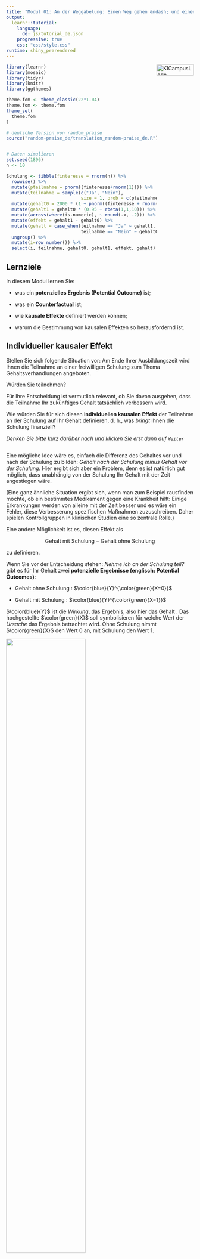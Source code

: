 ```yaml
---
title: "Modul 01: An der Weggabelung: Einen Weg gehen &ndash; und einen nicht"
output: 
  learnr::tutorial:
    language: 
      de: js/tutorial_de.json
    progressive: true
    css: "css/style.css"
runtime: shiny_prerendered
---
```


<a href="https://ki-campus.org/">
<img border="0" alt="KICampusLogo" src="images/KIcampusLogo.png" width="100" height="30" style="float: right">
</a>

```r
library(learnr)
library(mosaic)
library(tidyr)
library(knitr)
library(ggthemes)

theme.fom <- theme_classic(22*1.04)
theme.fom <- theme.fom
theme_set(
  theme.fom  
)

# deutsche Version von random_praise
source("random-praise_de/translation_random-praise_de.R")


# Daten simulieren
set.seed(1896)
n <- 10

Schulung <- tibble(finteresse = rnorm(n)) %>%
  rowwise() %>%
  mutate(pteilnahme = pnorm((finteresse+rnorm(1)))) %>%
  mutate(teilnahme = sample(c("Ja", "Nein"), 
                            size = 1, prob = c(pteilnahme, 1-pteilnahme))) %>%
  mutate(gehalt0 = 2000 * (1 + pnorm((finteresse + rnorm(1)))/10)) %>%
  mutate(gehalt1 = gehalt0 * (0.95 + rbeta(1,1,10))) %>%
  mutate(across(where(is.numeric), ~ round(.x, -2))) %>%
  mutate(effekt = gehalt1 - gehalt0) %>%
  mutate(gehalt = case_when(teilnahme == "Ja" ~ gehalt1,
                            teilnahme == "Nein" ~ gehalt0)) %>%
  ungroup() %>%
  mutate(i=row_number()) %>%
  select(i, teilnahme, gehalt0, gehalt1, effekt, gehalt)
```

## Lernziele

In diesem Modul lernen Sie:

- was ein **potenzielles Ergebnis (Potential Outcome)** ist;

- was ein **Counterfactual** ist;

- wie **kausale Effekte** definiert werden können;

- warum die Bestimmung von kausalen Effekten so herausfordernd ist.

## Individueller kausaler Effekt

Stellen Sie sich folgende Situation vor: Am Ende Ihrer Ausbildungszeit wird Ihnen die Teilnahme an einer freiwilligen Schulung zum Thema Gehaltsverhandlungen angeboten.

Würden Sie teilnehmen?

Für Ihre Entscheidung ist vermutlich relevant, ob Sie davon ausgehen, dass die Teilnahme Ihr zukünftiges Gehalt tatsächlich verbessern wird.

Wie würden Sie für sich diesen **individuellen kausalen Effekt** der Teilnahme an der Schulung auf Ihr Gehalt definieren, d. h., was *bringt* Ihnen die Schulung finanziell?

*Denken Sie bitte kurz darüber nach und klicken Sie erst dann auf `Weiter`*

##

Eine mögliche Idee wäre es, einfach die Differenz des Gehaltes vor und nach der Schulung zu bilden: *Gehalt nach der Schulung minus Gehalt vor der Schulung*.
Hier ergibt sich aber ein Problem, denn es ist natürlich gut möglich, dass unabhängig von der Schulung Ihr Gehalt mit der Zeit angestiegen wäre. 

(Eine ganz ähnliche Situation ergibt sich, wenn man zum Beispiel rausfinden möchte, ob ein bestimmtes Medikament gegen eine Krankheit hilft: Einige Erkrankungen werden von alleine mit der Zeit besser und es wäre ein Fehler, diese Verbesserung spezifischen Maßnahmen zuzuschreiben. Daher spielen Kontrollgruppen in klinischen Studien eine so zentrale Rolle.)


Eine andere Möglichkeit ist es, diesen Effekt als 

$$\text{Gehalt mit Schulung} - \text{Gehalt ohne Schulung} $$

zu definieren.

Wenn Sie vor der Entscheidung stehen: *Nehme ich an der Schulung teil?* gibt es für Ihr Gehalt zwei **potenzielle Ergebnisse (englisch: Potential Outcomes)**:

- <blue> Gehalt </blue> ohne <green> Schulung </green>: $\color{blue}{Y}^{\color{green}{X=0}}$

- <blue> Gehalt </blue> mit <green> Schulung </green>: $\color{blue}{Y}^{\color{green}{X=1}}$

$\color{blue}{Y}$ ist die *Wirkung*, das Ergebnis, also hier das <blue> Gehalt </blue>. Das hochgestellte $\color{green}{X}$ soll symbolisieren für welche Wert der *Ursache* das Ergebnis betrachtet wird. Ohne <green> Schulung </green> nimmt $\color{green}{X}$ den Wert 0 an, mit <green> Schulung </green> den Wert 1. 

![](images/Weggabel.png){width="65%"}

##

Der **individuelle kausale Effekt** $\color{orange}{\Delta}_i$ (griechisch: Delta) der Schulung ergibt sich dann als die Differenz zwischen diesen beiden potenziellen Ergebnissen:

$${\color{orange}{\Delta}}_i = {\color{blue}{Y}}_{i}^{{\color{green}{X=1}}} - {\color{blue}{Y}}_{i}^{{\color{green}{X=0}}}$$

Wobei

- $i$ für die einzelne Beobachtung, hier die einzelne Person, steht;

- $\color{blue}{Y}_i$ für das <blue> Gehalt </blue> von $i$;

- $\color{green}{X}$ für die Teilnahme an der <green> Schulung</green>; dabei ist $\color{green}{X_i=1}$ wenn $i$ teilnimmt und  $\color{green}{X_i=0}$ wenn $i$ nicht teilnimmt.


## Ein fiktives Beispiel

Schauen wir uns einmal eine fiktive Gehaltstabelle mit potenziellen Ergebnissen an:

- `i`: Nummer der Person;

- `gehalt1`: $\color{blue}{Y}^{\color{green}{X=1}}$, Gehalt mit Schulung;

- `gehalt0`: $\color{blue}{Y}^{\color{green}{X=0}}$, Gehalt ohne Schulung.

```r
Schulung %>%
  select(i, gehalt1, gehalt0) %>%
  kable()
```


Der individuelle kausale Effekt $\color{orange}{\Delta}_i$ lässt sich dann innerhalb der Datentabelle `Schulung` berechnen als `gehalt1 - gehalt0` (hier in `R`):

***

*Anmerkung:* `R` ist eine freie Software für die Datenanalyse. Sie kann von der Seite [https://cran.r-project.org/](https://cran.r-project.org/) für gängige Betriebssysteme heruntergeladen werden. Ergänzend ist die Nutzung des `RStudio Desktop` empfehlenswert ([https://www.rstudio.com/products/rstudio/download/](https://www.rstudio.com/products/rstudio/download/)). Im Rahmen dieser Module wird außerdem u.a. das Paket `mosaic` ([https://cran.r-project.org/package=mosaic)](https://cran.r-project.org/package=mosaic)) verwendet.

***


```r
# Paket laden
library(mosaic)
# Datentabelle Schulung um neue Variable "effekt" ergänzen
Schulung <- Schulung %>%
  mutate(effekt = gehalt1 - gehalt0)
```

Und damit:

```r
Schulung %>%
  select(i, gehalt1, gehalt0, effekt) %>%
  kable()
```

```r
Schulung_Long <- Schulung %>%
  select(i, gehalt0, gehalt1) %>%
  pivot_longer(c(gehalt0, gehalt1), values_to = "Gehalt", names_to = "Schulung") %>%
  mutate(Schulung = ifelse(Schulung == "gehalt0", "0: Nein", "1: Ja"))

gf_point(Gehalt ~ Schulung, data = Schulung_Long,
         position = "jitter", width = 0.01, height = 0,
         color = ~ Schulung,
         show.legend = FALSE) %>%
  gf_line(Gehalt ~ Schulung, group = ~ i,
          color = "blue", alpha = 0.25) +
  scale_color_colorblind()
```


```r
question("Können Sie diese individuellen kausalen Effekte in der Realität beobachten?",
         answer("Ja"),
         answer("Nein", correct = TRUE, message = "Für jede Beobachtung $i$ liegt nur ein Gehaltswert vor: der mit Schulung oder der ohne Schulung, aber niemals beide gleichzeitig, da Personen entweder teilnehmen oder nicht. $\\Delta_i$ kann daher nicht beobachtet werden."),
         allow_retry = TRUE,
         correct = random_praise(),
         incorrect = random_encouragement()
         )
```

Sie sehen: häufig sind die individuellen kausalen Effekte positiv &ndash; sie können aber auch neutral oder sogar negativ sein.

## Das fundamentale Problem der kausalen Inferenz

Das fundamentale Problem der kausalen Inferenz ist, dass wir den individuellen kausalen Effekt $\color{orange}{\Delta}_i = \color{blue}{Y}^{\color{green}{X=1}}_i - \color{blue}{Y}^{\color{green}{X=0}}_i$ **nicht** beobachten können. Es liegt je Beobachtung $i$ immer nur eines der beiden Potential Outcomes vor: Entweder $\color{blue}{Y}^{\color{green}{X=1}}$ (<blue>Gehalt</blue> mit <green>Schulung</green>) **oder** $\color{blue}{Y}^{\color{green}{X=0}}$ (<blue>Gehalt</blue> ohne <green>Schulung</green>).

- Wenn Person $i$ an der Schulung teilnimmt, liegt uns das Gehalt mit Schulung vor, $\color{blue}{Y}^{\color{green}{X=1}}_i$, und nicht $\color{blue}{Y}^{\color{green}{X=0}}_i$

- Wenn Person $i$ nicht an der Schulung teilnimmt, liegt uns das Gehalt ohne Schulung vor, $\color{blue}{Y}^{\color{green}{X=0}}_i$, und nicht $\color{blue}{Y}^{\color{green}{X=1}}_i$

Der Wert, der nicht beobachtet wird, wird jeweils als **Counterfactual** bezeichnet; er ist kontrafaktisch in dem Sinne, dass er in der Realität nicht vorliegt. 

Für jemanden, der nicht an der Schulung teilgenommen hat, ist das Counterfactual die Antwort auf die Frage: *Wie hoch wäre mein Gehalt, wenn ich an der Schulung teilgenommen hätte?* Für jemanden der teilgenommen hat, ist das Counterfactual die Antwort auf die Frage: *Wie hoch wäre mein Gehalt, wenn ich nicht an der Schulung teilgenommen hätte?*

```r
question("Kann das Counterfactual beobachtet werden?",
         answer("Ja", message = "Je Beobachtung $i$ liegt nur ein Wert vor: der mit Schulung oder der ohne Schulung, nicht beide gleichzeitig. Das Counterfactual ist das nicht beobachtete der Potential Outcomes."),
         answer("Nein", correct = TRUE, message = "Das Counterfactual ist das nicht Beobachtete der Potential Outcomes."),
         allow_retry = TRUE,
         correct = random_praise(),
         incorrect = random_encouragement()
         )
```

```r
question("Person $i$ nimmt an der Schulung teil. Was ist dann das Counterfactual?",
         answer("$\\color{blue}{Y}^{\\color{green}{X=0}}_i$", correct = TRUE, message = "Teilnahme an der Schulung bedeutet $X=1$, d. h. für das Counterfactual $X=0$."),
         answer("$\\color{blue}{Y}^{\\color{green}{X=1}}_i$"),
         allow_retry = TRUE,
         correct = random_praise(),
         incorrect = random_encouragement()
         )
```


## Durchschnittlicher kausaler Effekt

Mal angenommen, wir würden die individuellen kausalen Effekte $\color{orange}{\Delta}_i$ aber doch kennen (Variable `effekt` in unserem `R`-Beispiel).
Dann könnten wir aus ihnen weitere Größen ableiten, beispielsweise den *durchschnittlichen* kausalen Effekt $\bar{\color{orange}{\Delta}}$, indem wir alle $i$ individuellen kausalen Effekte addieren und diese Summe ($\sum$) durch die Anzahl der Beobachtungen ($n$) dividieren: 

$$\bar{\color{orange}{\Delta}}=\frac{\sum_{i=1}^n \color{orange}{\Delta}_i}{n}=\frac{\sum_{i=1}^n(\color{blue}{Y}^{\color{green}{X=1}}_i - \color{blue}{Y}^{\color{green}{X=0}}_i)}{n} =\frac{\sum_{i=1}^n\color{blue}{Y}^{\color{green}{X=1}}_i - \sum_{i=1}^n\color{blue}{Y}^{\color{green}{X=0}}_i}{n}=\overline{\color{blue}{Y}}^{\color{green}{X=1}}-\overline{\color{blue}{Y}}^{\color{green}{X=0}}.$$

Die `R`-Funktion, die diesen arithmetischen Mittelwert berechnet, lautet `mean()`.

Klicken Sie auf `Ausführen`, um den durchschnittlichen kausalen Effekt in unserem fiktiven Beispiel zu berechnen, in dem beide Potential Outcomes vorliegen.

```r
mean( ~ effekt, data = Schulung)
```


***

*Anmerkung:* In `mosaic` ist die `R` Syntax vereinheitlicht:

```r
analyse(y ~ x, data = Daten)
```

Analysiere die Variable `y` in Abhängigkeit der Variable `x` aus der Datentabelle `Daten`. Welche Funktion `analyse()` zur Anwendung kommt, hängt vom Ziel unser Analyse ab. 

Sollte es, wie im vorliegenden Fall, nur eine Variable geben, die zusammengefasst werden soll, kann auch kurz geschrieben werden:

```r
analyse( ~ y, data = Daten)
```

***

Beachten Sie: Der durchschnittliche kausale Effekt ist positiv, auf Individualebene kann er aber auch negativ sein. $\bar{\color{orange}{\Delta}}$ ist eine aggregierte Datenzusammenfassung.

##

Das fundamentale Problem der kausalen Inferenz ist, dass nur eines der Potential Outcomes vorliegt und das nicht vorliegende ein Counterfactual ist. Daher kennen wir in der Praxis weder den individuellen noch den durchschnittlichen kausalen Effekt. Letzterer liegt in unserem Beispiel bei


$$\bar{\color{orange}{\Delta}}=\frac{\sum_{i=1}^n \color{orange}{\Delta}_i}{n}=`r mean(~ effekt, data = Schulung)`.$$

## Fehlende Werte

In der Praxis kennen wir zwar nicht beide Potential Outcomes, aber wir wissen innerhalb einer Beobachtungsgruppe, wer an der Schulung teilgenommen hat und wer nicht. Daraus ergibt sich, welches der beiden Potential Outcomes beobachtet ist und welches uns fehlt (das Counterfactual). 

In der Praxis sähe unsere fiktive Gehaltstabelle also anders aus -- fehlende Werte werden in `R` als `NA` (engl.: not available, nicht verfügbar) dargestellt.

```r
Schulung %>%
  select(i, teilnahme, gehalt0, gehalt1) %>%
  mutate(gehalt0 = ifelse(teilnahme=="Ja", NA, gehalt0)) %>%
  mutate(gehalt1 = ifelse(teilnahme=="Nein", NA, gehalt1)) %>%
  kable()
```

In der Regel strukturiert man die Daten so, dass nur eine Gehaltsvariable -- das beobachtete `gehalt` -- sowie eine Variable zur `teilnahme` existiert.

```r
Schulung %>%
  select(i, teilnahme, gehalt) %>%
  kable()
```

```r
question("Die Teilnahme an der Schulung war freiwillig. Können Sie davon ausgehen, dass, unabhängig von der Schulung, Teilnehmende und Nichtteilehmende ein ähnliches erstes Gehalt haben würden?",
         answer("Ja"),
         answer("Nein", correct = TRUE, message = "Teilnehmende und Nichtteilnehmende könnten sich in vielerlei Hinsicht unterscheiden. Um nur ein Beispiel zu nennen: Personen, denen ihr Gehalt besonders wichtig ist, werden eher an der Schulung teilnehmen. Diese Personen werden aber vielleicht auch ohne Schulung anders in Gehaltsverhandlungen auftreten."),
         allow_retry = TRUE,
         correct = random_praise(),
         incorrect = random_encouragement()
         )
```

## Schätzung des kausalen Effektes

Anhand der tatsächlich beobachteten Daten können wir zwei Durchschnittsgehälter berechnen: Das Durchschnittsgehalt derjenigen, die teilgenommen haben, und das Durchschnittsgehalt derjenigen, die nicht teilgenommen haben.

```r
mean(gehalt ~ teilnahme, data = Schulung)
```

- $\bar{\color{blue}{y}}^{\color{green}{x=1}} = `r round(mean(gehalt ~ teilnahme, data = Schulung)[1],2)`$

- $\bar{\color{blue}{y}}^{\color{green}{x=0}} = `r round(mean(gehalt ~ teilnahme, data = Schulung)[2],2)`$

***

*Anmerkung*: 

```r
mean(gehalt ~ teilnahme, data = Schulung)
```

Bedeutet aus `R mosaic` *übersetzt*:

Berechne den arithmetischen Mittelwert (Funktion `mean()`) der Variable `gehalt` ($y$) in Abhängigkeit der Variable `teilnahme` ($x$). Die dazugehörigen Daten sind in der Datentabelle `Schulung`.

***

Nun könnte man versuchen, den durchschnittlichen kausalen Effekt mithilfe dieser beobachteten Werte zu schätzen:

$$\bar{\color{blue}{y}}^{\color{green}{x=1}} - \bar{\color{blue}{y}}^{\color{green}{x=0}} = `r round(mean(gehalt ~ teilnahme, data = Schulung)[1],2)` - `r round(mean(gehalt ~ teilnahme, data = Schulung)[2],2)` = `r round(-diffmean(gehalt ~ teilnahme, data = Schulung),2)`$$

Dieser Wert weicht aber substanziell vom wahren durchschnittlichen kausalen Effekt ab, den wir zuvor mithilfe der Potential Outcomes berechnet hatten: $\bar{\color{orange}{\Delta}} =`r round(mean(~ effekt, data = Schulung),2)`$.
Bei dieser Abweichung handelt es sich um eine systematische Verzerrung, die auch als **Bias** bezeichnet wird.


Der naive Vergleich der Mittelwerte überschätzt hier den wahren durchschnittlichen Effekt. In unserem fiktiven Beispiel liegt das daran, dass Personen mit einem höherem Gehaltsinteresse eher an der Schulung teilgenommen haben als die mit einem niedrigeren Interesse. 

Erstere hätten aber so oder so, also unabhängig von der Schulung, ein höheres Gehalt erhalten. Hier sind unterschiedliche inhaltliche Erklärungen denkbar (z.B. ein höheres Interesse am Gehalt und damit auch ein anderes Auftreten in Gehaltsverhandlungen).

Kontrollieren Sie diese Aussage, indem Sie den Code so abändern, dass Sie die Mittelwerte der, auch unbeobachteten, Potential Outcomes berechnen. Diese befinden sich in der gleichen Datentabelle und tragen die Namen `gehalt0` und `gehalt1`:

*Tipp*: Einen Lösungshinweis erhalten Sie über den `Hinweise`-Button über dem R Code. Anschließend `Nächster Tipp` und Sie sehen die Lösung.

```r
mean(gehalt ~ teilnahme, data = Schulung)
```

```r
cat("Potential Outcomes: Durchschnittliches Gehalt ohne Teilnahme:\n")
cat("Für die, die teilnehmen ('Ja') das Counterfactual.\n")
mean(gehalt0 ~ teilnahme, data = Schulung)
cat("Potential Outcomes: Durchschnittliches Gehalt mit Teilnahme:\n")
cat("Für die, die nicht teilnehmen ('Nein') das Counterfactual.\n")
mean(gehalt1 ~ teilnahme, data = Schulung)
```

```r
"gehalt0 bzw. gehalt1 sind die Variablennamen. Ändern Sie die Variable gehalt entsprechend."
```


##

Das fundamentale Problem der kausalen Inferenz ist universell. In vielen Situationen kann es dazu führen, dass die Daten uns in die Irre führen: Vielleicht vermuten wir einen kausalen Effekt, wo es nicht wirklich einen gibt, oder wir erkennen real existierende Effekte nicht. 

Die Gefahr solcher Fehlschlüsse verringert sich aber, wenn wir uns darüber Gedanken machen, wie unsere Daten überhaupt entstanden sind. In unserem fiktiven Beispiel kann man die zusätzliche Information heranziehen, dass Personen sich frei auswählen konnten, ob sie teilnehmen oder nicht. Dann erkennt man schnell, dass der naive Mittelwertvergleich kein angemessener Weg ist, den durchschnittlichen kausalen Effekt zu schätzen. 

In den folgenden Modulen werden Sie verschiedene datengenerierende Mechanismen kennenlernen und erfahren, wie diese kausale Schlüsse beeinflussen.

## Hinweis

<red> **Dieser Kurs ist aktuell noch in der Entwicklung!** </red>

Bitte melden Sie Fehler, Unklarheiten und Verbesserungsvorschläge [hier](https://github.com/luebby/WWWEKI/issues).

Das Vorhaben *Was, wie, warum? Einstiegskurs Kausale Inferenz (WWWEKI)* wird mit Mitteln des Bundesministeriums für Bildung und Forschung unter dem Förderkennzeichen 16DHBQP040 gefördert.


![](images/csm_Logo-BMBF.jpg)


